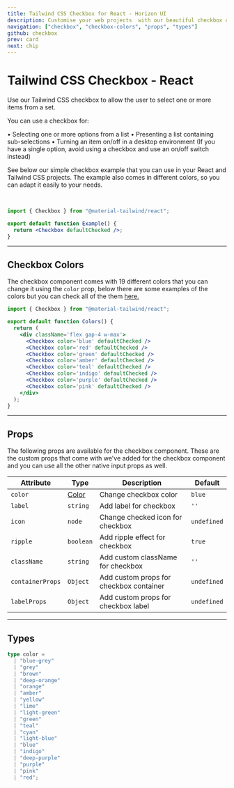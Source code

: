```yaml
---
title: Tailwind CSS Checkbox for React - Horizon UI
description: Customise your web projects  with our beautiful checkbox component for Tailwind CSS and React using Material Design guidelines.
navigation: ["checkbox", "checkbox-colors", "props", "types"]
github: checkbox
prev: card
next: chip
---
```


# Tailwind CSS Checkbox - React

Use our Tailwind CSS checkbox to allow the user to select one or more items from a set.

You can use a checkbox for:

• Selecting one or more options from a list
• Presenting a list containing sub-selections
• Turning an item on/off in a desktop environment (If you have a single option, avoid using a checkbox and use an on/off switch instead)

See below our simple checkbox example that you can use in your React and Tailwind CSS projects. The example also comes in different colors, so you can adapt it easily to your needs.

<br />

<ComponentDemo id='checkbox'>
  <Checkbox defaultChecked />
</ComponentDemo>

```jsx showLineNumbers
import { Checkbox } from "@material-tailwind/react";

export default function Example() {
  return <Checkbox defaultChecked />;
}
```

---

## Checkbox Colors

The checkbox component comes with 19 different colors that you can change it using the <Code>color</Code> prop, below there are some examples of the colors but you can check all of the them [here.](#props)

<ComponentDemo id='checkbox-colors'>
  <div className='flex gap-4 w-max'>
    <Checkbox color='blue' defaultChecked />
    <Checkbox color='red' defaultChecked />
    <Checkbox color='green' defaultChecked />
    <Checkbox color='amber' defaultChecked />
    <Checkbox color='teal' defaultChecked />
    <Checkbox color='indigo' defaultChecked />
    <Checkbox color='purple' defaultChecked />
    <Checkbox color='pink' defaultChecked />
  </div>
</ComponentDemo>

```jsx showLineNumbers
import { Checkbox } from "@material-tailwind/react";

export default function Colors() {
  return (
    <div className='flex gap-4 w-max'>
      <Checkbox color='blue' defaultChecked />
      <Checkbox color='red' defaultChecked />
      <Checkbox color='green' defaultChecked />
      <Checkbox color='amber' defaultChecked />
      <Checkbox color='teal' defaultChecked />
      <Checkbox color='indigo' defaultChecked />
      <Checkbox color='purple' defaultChecked />
      <Checkbox color='pink' defaultChecked />
    </div>
  );
}
```

---

## Props

<span id='props' className='scroll-mt-48' />
The following props are available for the checkbox component. These are the custom
props that come with we've added for the checkbox component and you can use all the
other native input props as well.

| Attribute        | Type                       | Description                             | Default                      |
| ---------------- | -------------------------- | --------------------------------------- | ---------------------------- |
| `color`          | [Color](#types)            | Change checkbox color                   | <Code small>blue</Code>      |
| `label`          | <Code small>string</Code>  | Add label for checkbox                  | `''`                         |
| `icon`           | <Code small>node</Code>    | Change checked icon for checkbox        | <Code small>undefined</Code> |
| `ripple`         | <Code small>boolean</Code> | Add ripple effect for checkbox          | <Code small>true</Code>      |
| `className`      | <Code small>string</Code>  | Add custom className for checkbox       | `''`                         |
| `containerProps` | <Code small>Object</Code>  | Add custom props for checkbox container | <Code small>undefined</Code> |
| `labelProps`     | <Code small>Object</Code>  | Add custom props for checkbox label     | <Code small>undefined</Code> |

---

## Types

<span id='types' className='scroll-mt-48' />

```ts
type color =
  | "blue-grey"
  | "grey"
  | "brown"
  | "deep-orange"
  | "orange"
  | "amber"
  | "yellow"
  | "lime"
  | "light-green"
  | "green"
  | "teal"
  | "cyan"
  | "light-blue"
  | "blue"
  | "indigo"
  | "deep-purple"
  | "purple"
  | "pink"
  | "red";
```

